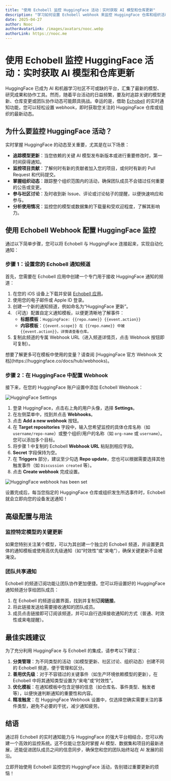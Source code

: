 ```yaml
---
title: "使用 Echobell 监控 HuggingFace 活动：实时获取 AI 模型和仓库更新"
description: "学习如何设置 Echobell webhook 来监控 HuggingFace 仓库和组织活动，确保您不会错过重要的 AI 模型更新和团队协作变更。"
date: 2025-04-27
author: Nooc
authorAvatarLink: /images/avatars/nooc.webp
authorLink: https://nooc.me
---
```


# 使用 Echobell 监控 HuggingFace 活动：实时获取 AI 模型和仓库更新

HuggingFace 已成为 AI 和机器学习社区不可或缺的平台，汇集了最新的模型、研究成果和协作工具。然而，随着平台活动的日益频繁，要及时追踪关键的模型更新、仓库变更或团队协作动态可能颇具挑战。幸运的是，借助 [Echobell](https://echobell.one) 的实时通知功能，您可以轻松设置 webhook，即时获取您关注的 HuggingFace 仓库或组织的最新动态。

## 为什么要监控 HuggingFace 活动？

实时掌握 HuggingFace 的动态至关重要，尤其是在以下场景：

- **追踪模型更新**：当您依赖的关键 AI 模型发布新版本或进行重要修改时，第一时间获得通知。
- **监控项目贡献**：了解何时有新的贡献者加入您的项目，或何时有新的 Pull Request 和代码提交。
- **掌握组织动态**：跟踪整个组织范围内的活动，确保团队成员不会错过任何重要的公告或变更。
- **参与社区讨论**：及时收到新 Issue、评论或讨论帖子的提醒，以便快速响应和参与。
- **分析使用情况**：监控您的模型或数据集的下载量和受欢迎程度，了解其影响力。

## 使用 Echobell Webhook 配置 HuggingFace 监控

通过以下简单步骤，您可以将 Echobell 与 HuggingFace 连接起来，实现自动化通知：

### 步骤 1：设置您的 Echobell 通知频道

首先，您需要在 Echobell 应用中创建一个专门用于接收 HuggingFace 通知的频道：

1.  在您的 iOS 设备上下载并安装 [Echobell 应用](https://apps.apple.com/app/id6743597198)。
2.  使用您的电子邮件或 Apple ID 登录。
3.  创建一个新的通知频道，例如命名为“HuggingFace 更新”。
4.  （可选）配置自定义通知模板，以便更清晰地了解事件：
    - **标题模板**：`HuggingFace: {{repo.name}} {{event.action}}`
    - **内容模板**：`{{event.scope}} 在 {{repo.name}} 中被 {{event.action}}。详情请查看仓库。`
5.  复制此频道的专属 Webhook URL（进入频道详情页，点击 Webhook 按钮即可复制）。

<Callout type="info">
  想要了解更多可在模板中使用的变量？请查阅 [HuggingFace 官方 Webhook
  文档](https://huggingface.co/docs/hub/webhooks)。
</Callout>

### 步骤 2：在 HuggingFace 中配置 Webhook

接下来，在您的 HuggingFace 账户设置中添加 Echobell Webhook：

![HuggingFace Settings](/images/blog/huggingface-settings.png)

1.  登录 HuggingFace，点击右上角的用户头像，选择 **Settings**。
2.  在左侧菜单中，找到并点击 **Webhooks**。
3.  点击 **Add a new webhook** 按钮。
4.  在 **Target repositories** 字段中，输入您希望监控的具体仓库名称（如 `username/repo-name`）或整个组织/用户的名称（如 `org-name` 或 `username`）。您可以添加多个目标。
5.  将步骤 1 中复制的 Echobell **Webhook URL** 粘贴到相应字段。
6.  **Secret** 字段保持为空。
7.  在 **Triggers** 部分，建议至少勾选 **Repo update**，您也可以根据需要选择其他触发事件（如 `Discussion created` 等）。
8.  点击 **Create webhook** 完成设置。

![HuggingFace webhook has been set](/images/blog/huggingface-webhook-set.png)

设置完成后，每当您指定的 HuggingFace 仓库或组织发生所选事件时，Echobell 就会立即向您的设备发送通知！

## 高级配置与用法

### 监控特定模型的关键更新

如果您特别关注某个模型，可以为其创建一个独立的 Echobell 频道，并设置更具体的通知模板或使用高优先级通知（如“时效性”或“来电”），确保关键更新不会被淹没。

### 团队共享通知

Echobell 的频道订阅功能让团队协作更加便捷。您可以将设置好的 HuggingFace 通知频道分享给团队成员：

1.  在 Echobell 的频道设置界面，找到并复制**订阅链接**。
2.  将此链接发送给需要接收通知的团队成员。
3.  成员点击链接即可订阅该频道，并可以自行选择接收通知的方式（普通、时效性或来电提醒）。

## 最佳实践建议

为了充分利用 HuggingFace 与 Echobell 的集成，请参考以下建议：

1.  **分类管理**：为不同类型的活动（如模型更新、社区讨论、组织动态）创建不同的 Echobell 频道，便于管理和区分。
2.  **善用优先级**：对于不容错过的关键事件（如生产环境依赖模型的更新），在 Echobell 中将其通知类型设置为“来电”或“时效性”。
3.  **优化模板**：在通知模板中包含足够的信息（如仓库名、事件类型、触发者等），以便快速判断通知的重要性和内容。
4.  **精准触发**：在 HuggingFace Webhook 设置中，仅选择您确实需要关注的事件类型，避免不必要的干扰，减少通知疲劳。

## 结语

通过将 Echobell 的实时通知能力与 HuggingFace 的强大平台相结合，您可以构建一个高效的监控系统。这不仅能让您及时掌握 AI 模型、数据集和项目的最新进展，还能促进团队成员之间的信息同步，确保您和您的团队始终站在 AI 发展的前沿。

立即开始使用 Echobell 监控您的 HuggingFace 活动，告别错过重要更新的烦恼！
